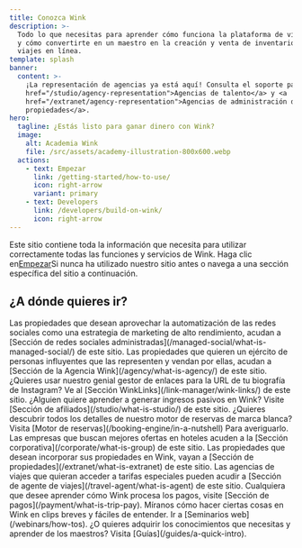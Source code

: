 ```yaml
---
title: Conozca Wink
description: >-
  Todo lo que necesitas para aprender cómo funciona la plataforma de viajes Wink
  y cómo convertirte en un maestro en la creación y venta de inventario de
  viajes en línea.
template: splash
banner:
  content: >-
    ¡La representación de agencias ya está aquí! Consulta el soporte para <a
    href="/studio/agency-representation">Agencias de talento</a> y <a
    href="/extranet/agency-representation">Agencias de administración de
    propiedades</a>.
hero:
  tagline: ¿Estás listo para ganar dinero con Wink?
  image:
    alt: Academia Wink
    file: /src/assets/academy-illustration-800x600.webp
  actions:
    - text: Empezar
      link: /getting-started/how-to-use/
      icon: right-arrow
      variant: primary
    - text: Developers
      link: /developers/build-on-wink/
      icon: right-arrow
---
```


Este sitio contiene toda la información que necesita para utilizar correctamente todas las funciones y servicios de Wink. Haga clic en[Empezar](/getting-started/how-to-use)Si nunca ha utilizado nuestro sitio antes o navega a una sección específica del sitio a continuación.

## ¿A dónde quieres ir?

<CardGrid stagger>
  <Card title="Redes sociales gestionadas" icon="seti:info">
    Las propiedades que desean aprovechar la automatización de las redes sociales como una estrategia de marketing de alto rendimiento, acudan a [Sección de redes sociales administradas](/managed-social/what-is-managed-social/) de este sitio.
  </Card>

  <Card title="Agencia Wink" icon="seti:info">
    Las propiedades que quieren un ejército de personas influyentes que las representen y vendan por ellas, acudan a [Sección de la Agencia Wink](/agency/what-is-agency/) de este sitio.
  </Card>

  <Card title="Enlaces de guiño" icon="seti:info">
    ¿Quieres usar nuestro genial gestor de enlaces para la URL de tu biografía de Instagram? Ve al [Sección WinkLinks](/link-manager/wink-links/) de este sitio.
  </Card>

  <Card title="Afiliados" icon="seti:info">
    ¿Alguien quiere aprender a generar ingresos pasivos en Wink? Visite [Sección de afiliados](/studio/what-is-studio/) de este sitio.
  </Card>

  <Card title="Motor de reservas" icon="seti:info">
    ¿Quieres descubrir todos los detalles de nuestro motor de reservas de marca blanca? Visita [Motor de reservas](/booking-engine/in-a-nutshell) Para averiguarlo.
  </Card>

  <Card title="Corporaciones" icon="seti:info">
    Las empresas que buscan mejores ofertas en hoteles acuden a la [Sección corporativa](/corporate/what-is-group) de este sitio.
  </Card>

  <Card title="Propiedades" icon="seti:info">
    Las propiedades que desean incorporar sus propiedades en Wink, vayan a [Sección de propiedades](/extranet/what-is-extranet) de este sitio.
  </Card>

  <Card title="Agentes de viajes" icon="seti:info">
    Las agencias de viajes que quieran acceder a tarifas especiales pueden acudir a [Sección de agente de viajes](/travel-agent/what-is-agent) de este sitio.
  </Card>

  <Card title="Pagos" icon="seti:info">
    Cualquiera que desee aprender cómo Wink procesa los pagos, visite [Sección de pagos](/payment/what-is-trip-pay).
  </Card>

  <Card title="Seminarios web" icon="seti:info">
    Míranos cómo hacer ciertas cosas en Wink en clips breves y fáciles de entender. Ir a [Seminarios web](/webinars/how-tos).
  </Card>

  <Card title="Guías" icon="seti:info">
    ¿O quieres adquirir los conocimientos que necesitas y aprender de los maestros? Visita [Guías](/guides/a-quick-intro).
  </Card>
</CardGrid>

